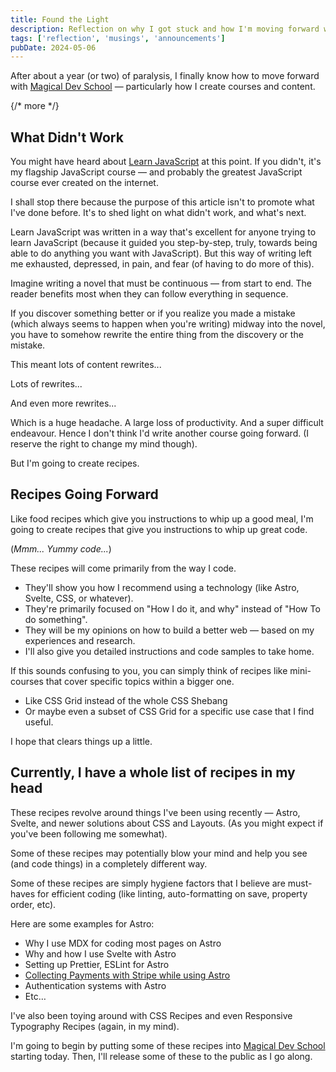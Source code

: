 ```yaml
---
title: Found the Light
description: Reflection on why I got stuck and how I'm moving forward with Magical Dev School going forward
tags: ['reflection', 'musings', 'announcements']
pubDate: 2024-05-06
---
```


After about a year (or two) of paralysis, I finally know how to move forward with [Magical Dev School](https://magicaldevschool.com) — particularly how I create courses and content.

{/* more */}

## What Didn't Work

You might have heard about [Learn JavaScript](https://learnjavascript.today) at this point. If you didn't, it's my flagship JavaScript course — and probably the greatest JavaScript course ever created on the internet.

I shall stop there because the purpose of this article isn't to promote what I've done before. It's to shed light on what didn't work, and what's next.

Learn JavaScript was written in a way that's excellent for anyone trying to learn JavaScript (because it guided you step-by-step, truly, towards being able to do anything you want with JavaScript). But this way of writing left me exhausted, depressed, in pain, and fear (of having to do more of this).

Imagine writing a novel that must be continuous — from start to end. The reader benefits most when they can follow everything in sequence.

If you discover something better or if you realize you made a mistake (which always seems to happen when you're writing) midway into the novel, you have to somehow rewrite the entire thing from the discovery or the mistake.

This meant lots of content rewrites...

Lots of rewrites...

And even more rewrites...

Which is a huge headache. A large loss of productivity. And a super difficult endeavour. Hence I don't think I'd write another course going forward. (I reserve the right to change my mind though).

But I'm going to create recipes.

## Recipes Going Forward

Like food recipes which give you instructions to whip up a good meal, I'm going to create recipes that give you instructions to whip up great code.

(_Mmm... Yummy code..._)

These recipes will come primarily from the way I code.

- They'll show you how I recommend using a technology (like Astro, Svelte, CSS, or whatever).
- They're primarily focused on "How I do it, and why" instead of "How To do something".
- They will be my opinions on how to build a better web — based on my experiences and research.
- I'll also give you detailed instructions and code samples to take home.

If this sounds confusing to you, you can simply think of recipes like mini-courses that cover specific topics within a bigger one.

- Like CSS Grid instead of the whole CSS Shebang
- Or maybe even a subset of CSS Grid for a specific use case that I find useful.

I hope that clears things up a little.

## Currently, I have a whole list of recipes in my head

These recipes revolve around things I've been using recently — Astro, Svelte, and newer solutions about CSS and Layouts. (As you might expect if you've been following me somewhat).

Some of these recipes may potentially blow your mind and help you see (and code things) in a completely different way.

Some of these recipes are simply hygiene factors that I believe are must-haves for efficient coding (like linting, auto-formatting on save, property order, etc).

Here are some examples for Astro:

- Why I use MDX for coding most pages on Astro
- Why and how I use Svelte with Astro
- Setting up Prettier, ESLint for Astro
- [Collecting Payments with Stripe while using Astro](/blog/stripe-astro-recipe)
- Authentication systems with Astro
- Etc…

I've also been toying around with CSS Recipes and even Responsive Typography Recipes (again, in my mind).

I'm going to begin by putting some of these recipes into [Magical Dev School](https://magicaldevschool.com) starting today. Then, I'll release some of these to the public as I go along.
